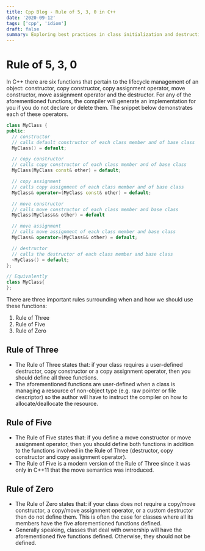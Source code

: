 ```yaml
---
title: Cpp Blog - Rule of 5, 3, 0 in C++
date: '2020-09-12'
tags: ['cpp', 'idiom']
draft: false
summary: Exploring best practices in class initialization and destruction functions.
---
```


# Rule of 5, 3, 0

In C++ there are six functions that pertain to the lifecycle management of an object: constructor, copy constructor, copy assignment operator, move constructor, move assignment operator and the destructor. For any of the aforementioned functions, the compiler will generate an implementation for you if you do not declare or delete them. The snippet below demonstrates each of these operators.

```cpp
class MyClass {
public:
  // constructor
  // calls default constructor of each class member and of base class
  MyClass() = default;

  // copy constructor
  // calls copy constructor of each class member and of base class
  MyClass(MyClass const& other) = default;

  // copy assignment
  // calls copy assignment of each class member and of base class
  MyClass& operator=(MyClass const& other) = default;

  // move constructor
  // calls move constructor of each class member and base class
  MyClass(MyClass&& other) = default

  // move assignment
  // calls move assignment of each class member and base class
  MyClass& operator=(MyClass&& other) = default;

  // destructor
  // calls the destructor of each class member and base class
  ~MyClass() = default;
};

// Equivalently
class MyClass{
};
```

There are three important rules surrounding when and how we should use these functions:

1. Rule of Three
2. Rule of Five
3. Rule of Zero

## Rule of Three

- The Rule of Three states that: if your class requires a user-defined destructor, copy constructor or a copy assignment operator, then you should define all three functions.
- The aforementioned functions are user-defined when a class is managing a resource of non-object type (e.g. raw pointer or file descriptor) so the author will have to instruct the compiler on how to allocate/deallocate the resource.

## Rule of Five

- The Rule of Five states that: if you define a move constructor or move assignment operator, then you should define both functions in addition to the functions involved in the Rule of Three (destructor, copy constructor and copy assignment operator).
- The Rule of Five is a modern version of the Rule of Three since it was only in C++11 that the move semantics was introduced.

## Rule of Zero

- The Rule of Zero states that: if your class does not require a copy/move constructor, a copy/move assignment operator, or a custom destructor then do not define them. This is often the case for classes where all its members have the five aforementioned functions defined.
- Generally speaking, classes that deal with ownership will have the aforementioned five functions defined. Otherwise, they should not be defined.
